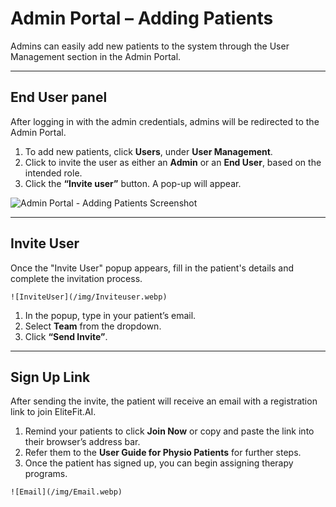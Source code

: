 # Admin Portal – Adding Patients

Admins can easily add new patients to the system through the User Management section in the Admin Portal.

---

## End User panel

After logging in with the admin credentials, admins will be redirected to the Admin Portal.

1. To add new patients, click **Users**, under **User Management**.
2. Click to invite the user as either an **Admin** or an **End User**, based on the intended role.
3. Click the **“Invite user”** button. A pop-up will appear.

![Admin Portal - Adding Patients Screenshot](/img/UserManagement.webp)

---

## Invite User

Once the "Invite User" popup appears, fill in the patient's details and complete the invitation process.

<div style={{ display: 'flex', alignItems: 'center', gap: '2rem', flexWrap: 'wrap' }}>
  <div style={{ flex: 1, minWidth: '250px' }}>

    ![InviteUser](/img/Inviteuser.webp)

  </div>
  <div style={{ flex: 1, minWidth: '250px' }}>
   
1. In the popup, type in your patient’s email.
2. Select **Team** from the dropdown.
3. Click **“Send Invite”**.

  </div>
</div>

---

## Sign Up Link

After sending the invite, the patient will receive an email with a registration link to join EliteFit.AI.



<div style={{ display: 'flex', alignItems: 'center', gap: '2rem', flexWrap: 'wrap' }}>
  <div style={{ flex: 1, minWidth: '250px' }}>
   
1. Remind your patients to click **Join Now** or copy and paste the link into their browser’s address bar.
2. Refer them to the **User Guide for Physio Patients** for further steps.
3. Once the patient has signed up, you can begin assigning therapy programs.

  </div>

  <div style={{ flex: 1, minWidth: '250px' }}>

    ![Email](/img/Email.webp)

  </div>
</div>